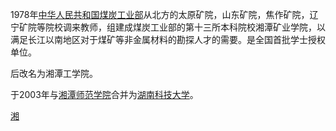 1978年[[中华人民共和国煤炭工业部|中华人民共和国煤炭工业部]]从北方的太原矿院，山东矿院，焦作矿院，辽宁矿院等院校调来教师，组建成煤炭工业部的第十三所本科院校湘潭矿业学院，以满足长江以南地区对于煤矿等非金属材料的勘探人才的需要。是全国首批学士授权单位。

后改名为湘潭工学院。

于2003年与[[湘潭师范学院|湘潭师范学院]]合并为[[湖南科技大学|湖南科技大学]]。

[[Category:湖南科技大学|湘]]